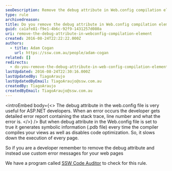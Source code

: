 ```yaml
---
seoDescription: Remove the debug attribute in Web.config compilation element to optimize page execution and improve performance.
type: rule
archivedreason:
title: Do you remove the debug attribute in Web.config compilation element?
guid: ca1afe81-f9e1-4b6c-92f9-1431257d080a
uri: remove-the-debug-attribute-in-webconfig-compilation-element
created: 2016-08-24T22:22:22.000Z
authors:
  - title: Adam Cogan
    url: https://ssw.com.au/people/adam-cogan
related: []
redirects:
  - do-you-remove-the-debug-attribute-in-web-config-compilation-element
lastUpdated: 2016-08-24T22:30:16.000Z
lastUpdatedBy: TiagoAraujo
lastUpdatedByEmail: TiagoAraujo@ssw.com.au
createdBy: TiagoAraujo
createdByEmail: TiagoAraujo@ssw.com.au
---
```


<introEmbed
  body={<>
The debug attribute in the web.config file is very useful for ASP.NET developers. When an error occurs the developer gets detailed error report containing the stack trace, line number and what the error is.
  </>}
/>
But when debug attribute in the Web.config file is set to true it generates symbolic information (.pdb file) every time the compiler compiles your views as well as disables code optimization. So, it slows down the execution of every page.

So if you are a developer remember to remove the debug attribute and instead use custom error messages for your web pages

We have a program called [SSW Code Auditor](https://www.ssw.com.au/ssw/codeauditor/) to check for this rule.
